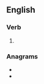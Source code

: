 {{also|innovâtes}}

==English==

===Verb===
{{head|en|verb form}}

# {{en-third-person singular of|innovate}}

===Anagrams===
* {{l|en|native son}}
* {{l|en|venations}}